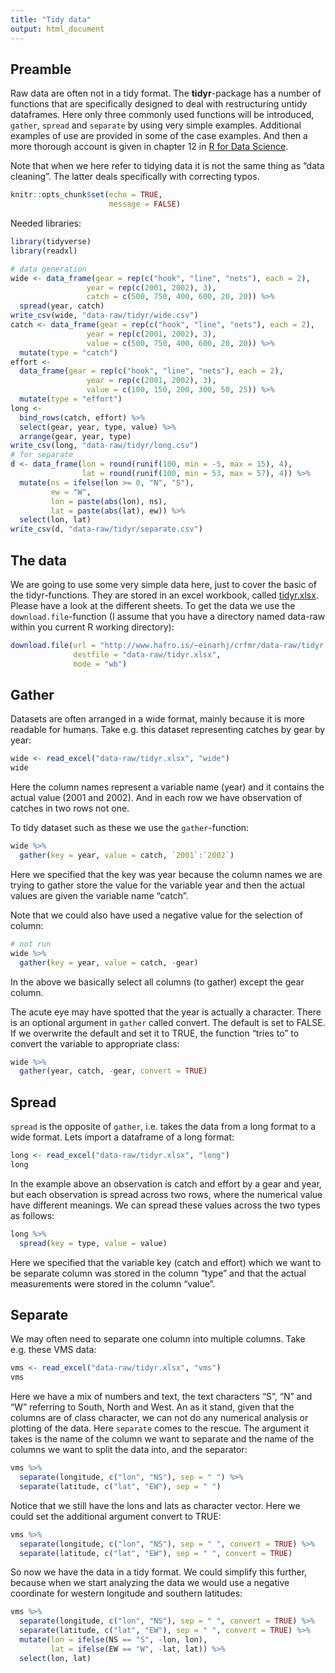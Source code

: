```yaml
---
title: "Tidy data"
output: html_document
---
```


## Preamble

Raw data are often not in a tidy format. The __tidyr__-package has a number of functions that are specifically designed to deal with restructuring untidy dataframes. Here only three commonly used functions will be introduced,  `gather`, `spread` and `separate` by using very simple examples. Additional examples of use are provided in some of the case examples. And then a more thorough account is given in chapter 12 in [R for Data Science](http://r4ds.had.co.nz/tidy-data.html).

Note that when we here refer to tidying data it is not the same thing as "data cleaning". The latter deals specifically with correcting typos.

```r
knitr::opts_chunk$set(echo = TRUE,
                      message = FALSE)
```

Needed libraries:
```r
library(tidyverse)
library(readxl)
```

```r
# data generation
wide <- data_frame(gear = rep(c("hook", "line", "nets"), each = 2),
                 year = rep(c(2001, 2002), 3),
                 catch = c(500, 750, 400, 600, 20, 20)) %>% 
  spread(year, catch)
write_csv(wide, "data-raw/tidyr/wide.csv")
catch <- data_frame(gear = rep(c("hook", "line", "nets"), each = 2),
                 year = rep(c(2001, 2002), 3),
                 value = c(500, 750, 400, 600, 20, 20)) %>% 
  mutate(type = "catch")
effort <- 
  data_frame(gear = rep(c("hook", "line", "nets"), each = 2),
                 year = rep(c(2001, 2002), 3),
                 value = c(100, 150, 200, 300, 50, 25)) %>% 
  mutate(type = "effort")
long <- 
  bind_rows(catch, effort) %>% 
  select(gear, year, type, value) %>% 
  arrange(gear, year, type)
write_csv(long, "data-raw/tidyr/long.csv")
# for separate
d <- data_frame(lon = round(runif(100, min = -5, max = 15), 4),
                lat = round(runif(100, min = 53, max = 57), 4)) %>% 
  mutate(ns = ifelse(lon >= 0, "N", "S"),
         ew = "W",
         lon = paste(abs(lon), ns),
         lat = paste(abs(lat), ew)) %>% 
  select(lon, lat)
write_csv(d, "data-raw/tidyr/separate.csv")
```

## The data

We are going to use some very simple data here, just to cover the basic of the tidyr-functions. They are stored in an excel workbook, called [tidyr.xlsx](http://www.hafro.is/~einarhj/crfmr/data-raw/tidyr.xlsx). Please have a look at the different sheets. To get the data we use the `download.file`-function (I assume that you have a directory named data-raw within you current R working directory):
```r
download.file(url = "http://www.hafro.is/~einarhj/crfmr/data-raw/tidyr.xlsx",
              destfile = "data-raw/tidyr.xlsx",
              mode = "wb")
```


## Gather

Datasets are often arranged in a wide format, mainly because it is more readable for humans. Take e.g. this dataset representing catches by gear by year:

```r
wide <- read_excel("data-raw/tidyr.xlsx", "wide")
wide
```

Here the column names represent a variable name (year) and it contains the actual value (2001 and 2002). And in each row we have observation of catches in two rows not one.

To tidy dataset such as these we use the `gather`-function:

```r
wide %>% 
  gather(key = year, value = catch, `2001`:`2002`)
```

Here we specified that the key was year because the column names we are trying to gather store the value for the variable year and then the actual values are given the variable name "catch".

Note that we could also have used a negative value for the selection of column:
```r
# not run
wide %>% 
  gather(key = year, value = catch, -gear)
```

In the above we basically select all columns (to gather) except the gear column.

The acute eye may have spotted that the year is actually a character. There is an optional argument in `gather` called convert. The default is set to FALSE. If we overwrite the default and set it to TRUE, the function "tries to" to convert the variable to appropriate class:
```r
wide %>% 
  gather(year, catch, -gear, convert = TRUE)
```

## Spread

`spread` is the opposite of `gather`, i.e. takes the data from a long format to a wide format. Lets import a dataframe of a long format:

```r
long <- read_excel("data-raw/tidyr.xlsx", "long")
long
```

In the example above an observation is catch and effort by a gear and year, but each observation is spread across two rows, where the numerical value have different meanings. We can spread these values across the two types as follows:
```r
long %>% 
  spread(key = type, value = value)
```

Here we specified that the variable key (catch and effort) which we want to be separate column was stored in the column "type" and that the actual measurements were stored in the column "value".

## Separate

We may often need to separate one column into multiple columns. Take e.g. these VMS data:
```r
vms <- read_excel("data-raw/tidyr.xlsx", "vms")
vms
```

Here we have a mix of numbers and text, the text characters "S", "N" and "W" referring to South, North and West. An as it stand, given that the columns are of class character, we can not do any numerical analysis or plotting of the data. Here `separate` comes to the rescue. The argument it takes is the name of the column we want to separate and the name of the columns we want to split the data into, and the separator:

```r
vms %>% 
  separate(longitude, c("lon", "NS"), sep = " ") %>% 
  separate(latitude, c("lat", "EW"), sep = " ")
```

Notice that we still have the lons and lats as character vector. Here we could set the additional argument convert  to TRUE:
```r
vms %>% 
  separate(longitude, c("lon", "NS"), sep = " ", convert = TRUE) %>% 
  separate(latitude, c("lat", "EW"), sep = " ", convert = TRUE)
```

So now we have the data in a tidy format. We could simplify this further, because when we start analyzing the data we would use a negative coordinate for western longitude and southern latitudes:
```r
vms %>% 
  separate(longitude, c("lon", "NS"), sep = " ", convert = TRUE) %>% 
  separate(latitude, c("lat", "EW"), sep = " ", convert = TRUE) %>% 
  mutate(lon = ifelse(NS == "S", -lon, lon),
         lat = ifelse(EW == "W", -lat, lat)) %>% 
  select(lon, lat)
```

